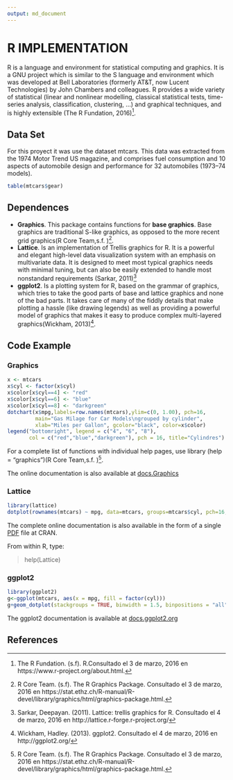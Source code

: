 ```yaml
---
output: md_document
---
```


# R IMPLEMENTATION

R is a language and environment for statistical computing and graphics. It is a GNU project which is similar to the S language and environment which was developed at Bell Laboratories (formerly AT&T, now Lucent Technologies) by John Chambers and colleagues. 
R provides a wide variety of statistical (linear and nonlinear modelling, classical statistical tests, time-series analysis, classification, clustering, …) and graphical techniques, and is highly extensible (The R Fundation, 2016)[^1].


## Data Set

For this proyect it was use the dataset mtcars. This data was extracted from the 1974 Motor Trend US magazine, and comprises fuel consumption and 10 aspects of automobile design and performance for 32 automobiles (1973–74 models).

```r
table(mtcars$gear)

```


## Dependences

* **Graphics**. This package contains functions for **base graphics**. Base graphics are traditional S-like graphics, as opposed to the more recent grid graphics(R Core Team,s.f. )[^2]. 
* **Lattice**. Is an implementation of Trellis graphics for R. It is a powerful and elegant high-level data visualization system with an emphasis on multivariate data. It is designed to meet most typical graphics needs with minimal tuning, but can also be easily extended to handle most nonstandard requirements (Sarkar, 2011)[^3]
* **ggplot2**.  Is a plotting system for R, based on the grammar of graphics, which tries to take the good parts of base and lattice graphics and none of the bad parts. It takes care of many of the fiddly details that make plotting a hassle (like drawing legends) as well as providing a powerful model of graphics that makes it easy to produce complex multi-layered graphics(Wickham, 2013)[^4].

## Code Example


### Graphics

```r
x <- mtcars 
x$cyl <- factor(x$cyl)
x$color[x$cyl==4] <- "red"
x$color[x$cyl==6] <- "blue"
x$color[x$cyl==8] <- "darkgreen"	
dotchart(x$mpg,labels=row.names(mtcars),ylim=c(0, 1.00), pch=16,
         main="Gas Milage for Car Models\ngrouped by cylinder",
         xlab="Miles per Gallon", gcolor="black", color=x$color)
legend("bottomright", legend = c("4", "6", "8"),
       col = c("red","blue","darkgreen"), pch = 16, title="Cylindres")

```

For a complete list of functions with individual help pages, use library (help = "graphics")(R Core Team,s.f. )[^2]. 

The online documentation is also available at [docs.Graphics](https://stat.ethz.ch/R-manual/R-devel/library/graphics/html/00Index.html)


### Lattice

```r
library(lattice)
dotplot(rownames(mtcars) ~ mpg, data=mtcars, groups=mtcars$cyl, pch=16, main="Gas Milage for Car Models\ngrouped by cylinder",     xlab="Miles per Gallon", auto.key=list(space="top", columns=3, title="Cylindres", cex.title=1))

```

The complete online documentation is also available in the form of a single [PDF](https://cran.r-project.org/web/packages/lattice/lattice.pdf) file at CRAN. 

From within R, type:

> help(Lattice)


### ggplot2

```r
library(ggplot2)
g<-ggplot(mtcars, aes(x = mpg, fill = factor(cyl)))
g+geom_dotplot(stackgroups = TRUE, binwidth = 1.5, binpositions = "all", method="histodot")

```

The ggplot2 documentation is available at [docs.ggplot2.org](http://docs.ggplot2.org/current/)


## References

[^1]: The R Fundation. (s.f). R.Consultado el 3 de marzo, 2016 en https://www.r-project.org/about.html.
[^2]: R Core Team. (s.f). The R Graphics Package. Consultado el 3 de marzo, 2016 en https://stat.ethz.ch/R-manual/R-devel/library/graphics/html/graphics-package.html.
[^3]: Sarkar, Deepayan. (2011). Lattice: trellis graphics for R. Consultado el 4 de marzo, 2016 en http://lattice.r-forge.r-project.org/
[^4]: Wickham, Hadley. (2013). ggplot2. Consultado el 4 de marzo, 2016 en http://ggplot2.org/
